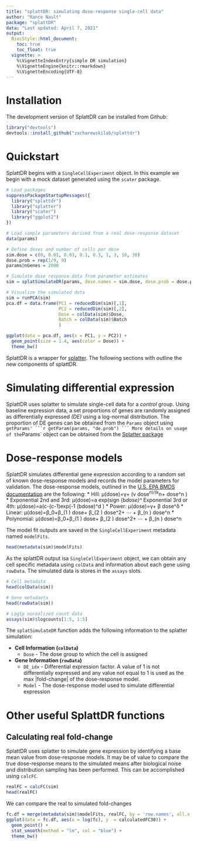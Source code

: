 ---
title: "splattDR: simulating dose-response single-cell data"
author: "Rance Nault"
package: "splattDR"
data: "Last updated: April 7, 2021"
output: 
  BiocStyle::html_document:
    toc: true
    toc_float: true
  vignette: >
    %\VignetteIndexEntry{simple DR simulation}
    %\VignetteEngine{knitr::rmarkdown}
    %\VignetteEncoding{UTF-8}
---

# Installation
The development version of SplattDR can be installed from Github:
```{r}
library("devtools")
devtools::install_github("zacharewskilab/splattdr")
```

# Quickstart
SplattDR begins with a `SingleCellExperiment` object. In this example we begin with a mock dataset generated using the `scater` package.  

```{r quick-start}
# Load packages
suppressPackageStartupMessages({
  library("splattdr")
  library("splatter")
  library("scater")
  library("ggplot2")
})

# Load sample parameters derived from a real dose-response dataset
data(params)

# Define doses and number of cells per dose
sim.dose = c(0, 0.01, 0.03, 0.1, 0.3, 1, 3, 10, 30)
dose.prob = rep(1/9, 9)
params@nGenes = 2000

# Simulate dose response data from parameter estimates
sim = splatSimulateDR(params, dose.names = sim.dose, dose.prob = dose.prob, verbose = FALSE)

# Visualize the simulated data
sim = runPCA(sim)
pca.df = data.frame(PC1 = reducedDim(sim)[,1], 
                    PC2 = reducedDim(sim)[,2],
                    Dose = colData(sim)$Dose,
                    Batch = colData(sim)$Batch
                    )

ggplot(data = pca.df, aes(x = PC1, y = PC2)) +
  geom_point(size = 1.4, aes(color = Dose)) +
  theme_bw()
```

SplattDR is a wrapper for [splatter](https://github.com/Oshlack/splatter). The following sections with outline the new components of splattDR.


# Simulating differential expression

SplattDR  uses splatter to simulate single-cell data for a _control_ group. Using baseline expression data, a set proportions of genes are randomly assigned as differentially expressed _(DE)_ using a log-normal distribution. The proportion of DE genes can be obtained from the `Params` object using `getParams'
```{r}
getParam(params, "de.prob")
```
More details on usage of the `Params` object can be obtained from the [Splatter package](https://github.com/Oshlack/splatter)

# Dose-response models

SplattDR simulates differential gene expression according to a random set of known dose-response models and records the model parameters for validation. The dose-response models, outlined in the [U.S. EPA BMDS documentation](https://www.epa.gov/bmds) are the following:
* Hill:   μ(dose)=γ+ (v dose^n)/(k^n+ dose^n )
* Exponential 2nd and 3rd:    μ(dose)=a exp⁡(sign (b*dose)^
* Exponential 3rd or 4th:     μ(dose)=a(c-(c-1)exp⁡(-1 (bdose)^d )
* Power:    μ(dose)=γ+ β dose^δ
* Linear:   μ(dose)=β_0+β_(1 ) dose+ β_(2 ) dose^2+ ⋯ + β_(n ) dose^n
* Polynomial:   μ(dose)=β_0+β_(1 ) dose+ β_(2 ) dose^2+ ⋯ + β_(n ) dose^n

The model fit outputs are saved in the `SingleCellExperiment` metadata named `modelFits`. 
```{r}
head(metadata(sim)$modelFits)
```
 As the splattDR output isa `SingleCellExperiment` object, we can obtain any cell specific metadata using `colData` and information about each gene using `rowData`. The simulated data is stores in the `assays` slots. 
```{r}
# Cell metadata
head(colData(sim))

# Gene metadaeta
head(rowData(sim))

# Log1p normalized count data
assays(sim)$logcounts[1:5, 1:5]
```

The `splatSimulateDR` function adds the following information to the splatter simulation:

* **Cell Information (`colData`)**
  * `Dose` - The dose group to which the cell is assigned
* **Gene Information (`rowData`)**
  * `DE_idx` - Differential expression factor. A value of 1 is not differentially expressed and any value not equal to 1 is used as the max |fold-change| of the dose-response model.
  * `Model` - The dose-response model used to simulate differential expression


# Other useful SplattDR functions

## Calculating real fold-change
SplattDR uses splatter to simulate gene expression by identifying a base mean value from dose-response models. It may be of value to compare the true dose-response means to the simulated means after biological noise and distribution sampling has been performed. This can be accomplished using `calcFC`.
```{r}
realFC = calcFC(sim)
head(realFC)
```

We can compare the real to simulated fold-changes
```{r}
fc.df = merge(metadata(sim)$modelFits, realFC, by = 'row.names', all.x = TRUE)
ggplot(data = fc.df, aes(x = log(fc), y  = calculatedFC30)) +
  geom_point() + 
  stat_smooth(method = "lm", col = "blue") +
  theme_bw()
```

